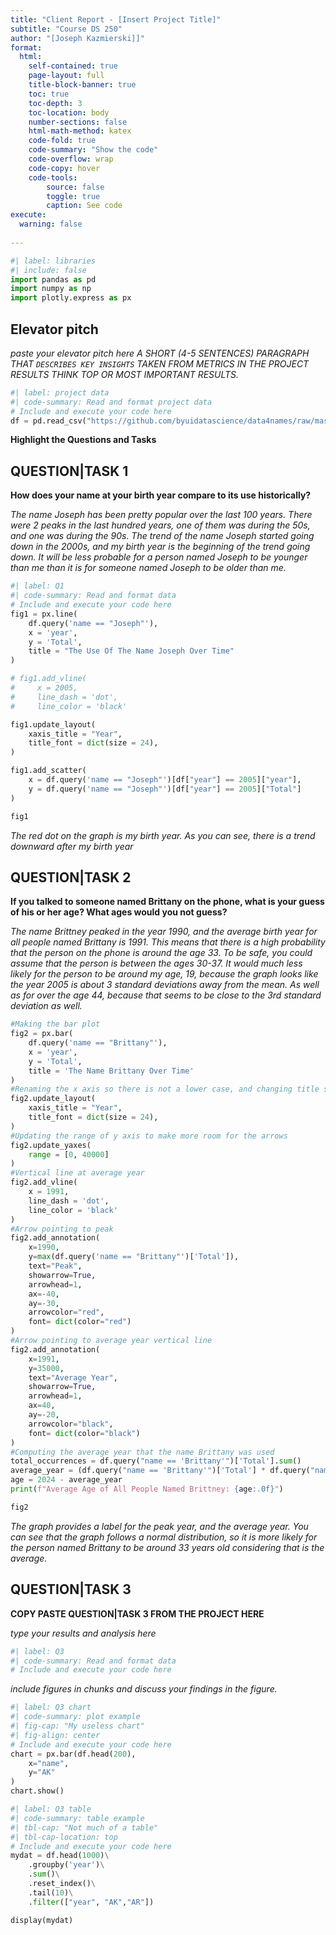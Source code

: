 ```yaml
---
title: "Client Report - [Insert Project Title]"
subtitle: "Course DS 250"
author: "[Joseph Kazmierski]]"
format:
  html:
    self-contained: true
    page-layout: full
    title-block-banner: true
    toc: true
    toc-depth: 3
    toc-location: body
    number-sections: false
    html-math-method: katex
    code-fold: true
    code-summary: "Show the code"
    code-overflow: wrap
    code-copy: hover
    code-tools:
        source: false
        toggle: true
        caption: See code
execute: 
  warning: false
    
---
```


```python
#| label: libraries
#| include: false
import pandas as pd
import numpy as np
import plotly.express as px
```


## Elevator pitch

_paste your elevator pitch here_
_A SHORT (4-5 SENTENCES) PARAGRAPH THAT `DESCRIBES KEY INSIGHTS` TAKEN FROM METRICS IN THE PROJECT RESULTS THINK TOP OR MOST IMPORTANT RESULTS._

```python
#| label: project data
#| code-summary: Read and format project data
# Include and execute your code here
df = pd.read_csv("https://github.com/byuidatascience/data4names/raw/master/data-raw/names_year/names_year.csv")
```

__Highlight the Questions and Tasks__

## QUESTION|TASK 1

__How does your name at your birth year compare to its use historically?__

_The name Joseph has been pretty popular over the last 100 years. There were 2 peaks in the last hundred years, one of them was during the 50s, and one was during the 90s. The trend of the name Joseph started going down in the 2000s, and my birth year is the beginning of the trend going down. It will be less probable for a person named Joseph to be younger than me than it is for someone named Joseph to be older than me._

```python
#| label: Q1
#| code-summary: Read and format data
# Include and execute your code here
fig1 = px.line(
    df.query('name == "Joseph"'),
    x = 'year',
    y = 'Total',
    title = "The Use Of The Name Joseph Over Time"
)

# fig1.add_vline(
#     x = 2005,
#     line_dash = 'dot',
#     line_color = 'black'

fig1.update_layout(
    xaxis_title = "Year",
    title_font = dict(size = 24),
)

fig1.add_scatter(
    x = df.query('name == "Joseph"')[df["year"] == 2005]["year"],
    y = df.query('name == "Joseph"')[df["year"] == 2005]["Total"]
)

fig1
```

_The red dot on the graph is my birth year. As you can see, there is a trend downward after my birth year_

## QUESTION|TASK 2

__If you talked to someone named Brittany on the phone, what is your guess of his or her age? What ages would you not guess?__

_The name Brittney peaked in the year 1990, and the average birth year for all people named Brittany is 1991. This means that there is a high probability that the person on the phone is around the age 33. To be safe, you could assume that the person is between the ages 30-37. It would much less likely for the person to be around my age, 19, because the graph looks like the year 2005 is about 3 standard deviations away from the mean. As well as for over the age 44, because that seems to be close to the 3rd standard deviation as well. _

```python
#Making the bar plot
fig2 = px.bar(
    df.query('name == "Brittany"'),
    x = 'year',
    y = 'Total',
    title = 'The Name Brittany Over Time'
)
#Renaming the x axis so there is not a lower case, and changing title size
fig2.update_layout(
    xaxis_title = "Year",
    title_font = dict(size = 24),
)
#Updating the range of y axis to make more room for the arrows
fig2.update_yaxes(
    range = [0, 40000]
)
#Vertical line at average year
fig2.add_vline(
    x = 1991,
    line_dash = 'dot',
    line_color = 'black'
)
#Arrow pointing to peak
fig2.add_annotation(
    x=1990, 
    y=max(df.query('name == "Brittany"')['Total']), 
    text="Peak",
    showarrow=True,
    arrowhead=1,
    ax=-40,  
    ay=-30,
    arrowcolor="red",
    font= dict(color="red")
)
#Arrow pointing to average year vertical line
fig2.add_annotation(
    x=1991, 
    y=35000, 
    text="Average Year",
    showarrow=True,
    arrowhead=1,
    ax=40,  
    ay=-20,
    arrowcolor="black",
    font= dict(color="black")
)
#Computing the average year that the name Brittany was used
total_occurrences = df.query("name == 'Brittany'")['Total'].sum()
average_year = (df.query("name == 'Brittany'")['Total'] * df.query("name == 'Brittany'")['year']).sum() / total_occurrences
age = 2024 - average_year
print(f"Average Age of All People Named Brittney: {age:.0f}")

fig2
```

_The graph provides a label for the peak year, and the average year. You can see that the graph follows a normal distribution, so it is more likely for the person named Brittany to be around 33 years old considering that is the average._


## QUESTION|TASK 3

__COPY PASTE QUESTION|TASK 3 FROM THE PROJECT HERE__

_type your results and analysis here_

```python
#| label: Q3
#| code-summary: Read and format data
# Include and execute your code here


```

_include figures in chunks and discuss your findings in the figure._

```python
#| label: Q3 chart
#| code-summary: plot example
#| fig-cap: "My useless chart"
#| fig-align: center
# Include and execute your code here
chart = px.bar(df.head(200),
    x="name", 
    y="AK"
)
chart.show()
```


```python
#| label: Q3 table
#| code-summary: table example
#| tbl-cap: "Not much of a table"
#| tbl-cap-location: top
# Include and execute your code here
mydat = df.head(1000)\
    .groupby('year')\
    .sum()\
    .reset_index()\
    .tail(10)\
    .filter(["year", "AK","AR"])

display(mydat)

```
